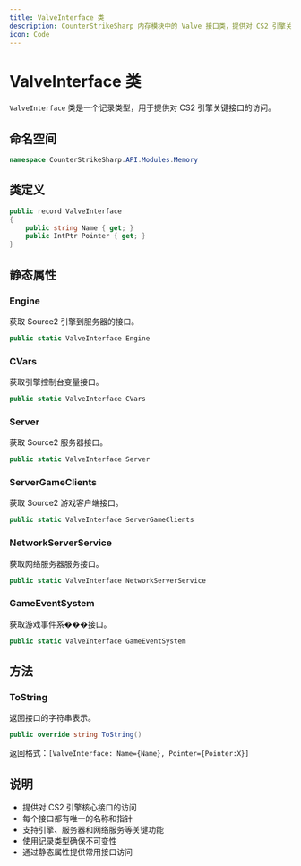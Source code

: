 ```yaml
---
title: ValveInterface 类
description: CounterStrikeSharp 内存模块中的 Valve 接口类，提供对 CS2 引擎关键接口的访问
icon: Code
---
```


# ValveInterface 类

`ValveInterface` 类是一个记录类型，用于提供对 CS2 引擎关键接口的访问。

## 命名空间

```csharp
namespace CounterStrikeSharp.API.Modules.Memory
```

## 类定义

```csharp
public record ValveInterface
{
    public string Name { get; }
    public IntPtr Pointer { get; }
}
```

## 静态属性

### Engine

获取 Source2 引擎到服务器的接口。

```csharp
public static ValveInterface Engine
```

### CVars

获取引擎控制台变量接口。

```csharp
public static ValveInterface CVars
```

### Server

获取 Source2 服务器接口。

```csharp
public static ValveInterface Server
```

### ServerGameClients

获取 Source2 游戏客户端接口。

```csharp
public static ValveInterface ServerGameClients
```

### NetworkServerService

获取网络服务器服务接口。

```csharp
public static ValveInterface NetworkServerService
```

### GameEventSystem

获取游戏事件系���接口。

```csharp
public static ValveInterface GameEventSystem
```

## 方法

### ToString

返回接口的字符串表示。

```csharp
public override string ToString()
```

返回格式：`[ValveInterface: Name={Name}, Pointer={Pointer:X}]`

## 说明

- 提供对 CS2 引擎核心接口的访问
- 每个接口都有唯一的名称和指针
- 支持引擎、服务器和网络服务等关键功能
- 使用记录类型确保不可变性
- 通过静态属性提供常用接口访问 